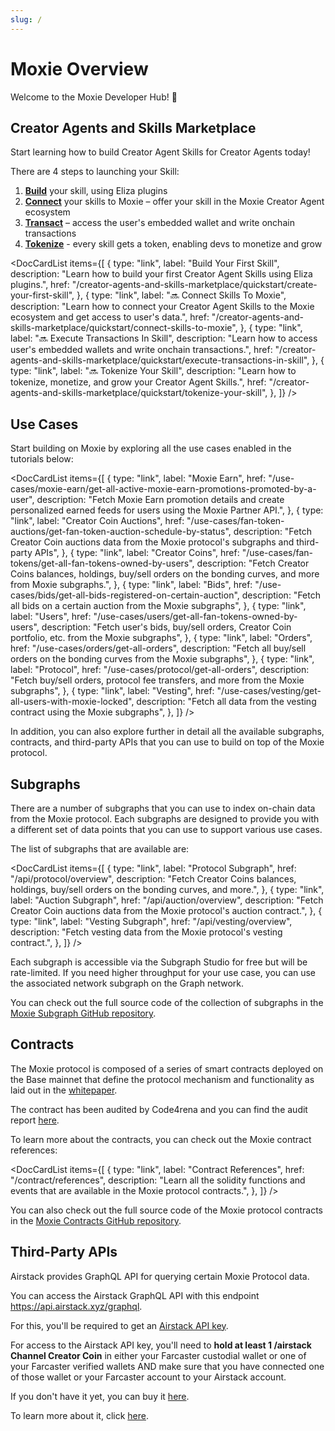 ```yaml
---
slug: /
---
```



# Moxie Overview

Welcome to the Moxie Developer Hub! 👋

## Creator Agents and Skills Marketplace

Start learning how to build Creator Agent Skills for Creator Agents today!

There are 4 steps to launching your Skill:

1. [**Build**](../creator-agents-and-skills-marketplace/02-quickstart/01-create-your-first-skill.mdx) your skill, using Eliza plugins
2. [**Connect**](../creator-agents-and-skills-marketplace/02-quickstart/02-connect-skills-to-moxie.mdx) your skills to Moxie – offer your skill in the Moxie Creator Agent ecosystem
3. [**Transact**](../creator-agents-and-skills-marketplace/02-quickstart/03-execute-transactions-in-skill.mdx) – access the user's embedded wallet and write onchain transactions
4. [**Tokenize**](../creator-agents-and-skills-marketplace/02-quickstart/04-tokenize-your-skill.mdx) - every skill gets a token, enabling devs to monetize and grow

<DocCardList
  items={[
    {
      type: "link",
      label: "Build Your First Skill",
      description:
        "Learn how to build your first Creator Agent Skills using Eliza plugins.",
      href: "/creator-agents-and-skills-marketplace/quickstart/create-your-first-skill",
    },
    {
      type: "link",
      label: "🔜 Connect Skills To Moxie",
      description:
        "Learn how to connect your Creator Agent Skills to the Moxie ecosystem and get access to user's data.",
      href: "/creator-agents-and-skills-marketplace/quickstart/connect-skills-to-moxie",
    },
    {
      type: "link",
      label: "🔜 Execute Transactions In Skill",
      description:
        "Learn how to access user's embedded wallets and write onchain transactions.",
      href: "/creator-agents-and-skills-marketplace/quickstart/execute-transactions-in-skill",
    },
    {
      type: "link",
      label: "🔜 Tokenize Your Skill",
      description:
        "Learn how to tokenize, monetize, and grow your Creator Agent Skills.",
      href: "/creator-agents-and-skills-marketplace/quickstart/tokenize-your-skill",
    },
  ]}
/>

## Use Cases

Start building on Moxie by exploring all the use cases enabled in the tutorials below:

<DocCardList
  items={[
    {
      type: "link",
      label: "Moxie Earn",
      href: "/use-cases/moxie-earn/get-all-active-moxie-earn-promotions-promoted-by-a-user",
      description:
        "Fetch Moxie Earn promotion details and create personalized earned feeds for users using the Moxie Partner API.",
    },
    {
      type: "link",
      label: "Creator Coin Auctions",
      href: "/use-cases/fan-token-auctions/get-fan-token-auction-schedule-by-status",
      description:
        "Fetch Creator Coin auctions data from the Moxie protocol's subgraphs and third-party APIs",
    },
    {
      type: "link",
      label: "Creator Coins",
      href: "/use-cases/fan-tokens/get-all-fan-tokens-owned-by-users",
      description:
        "Fetch Creator Coins balances, holdings, buy/sell orders on the bonding curves, and more from Moxie subgraphs.",
    },
    {
      type: "link",
      label: "Bids",
      href: "/use-cases/bids/get-all-bids-registered-on-certain-auction",
      description:
        "Fetch all bids on a certain auction from the Moxie subgraphs",
    },
    {
      type: "link",
      label: "Users",
      href: "/use-cases/users/get-all-fan-tokens-owned-by-users",
      description:
        "Fetch user's bids, buy/sell orders, Creator Coin portfolio, etc. from the Moxie subgraphs",
    },
    {
      type: "link",
      label: "Orders",
      href: "/use-cases/orders/get-all-orders",
      description:
        "Fetch all buy/sell orders on the bonding curves from the Moxie subgraphs",
    },
    {
      type: "link",
      label: "Protocol",
      href: "/use-cases/protocol/get-all-orders",
      description:
        "Fetch buy/sell orders, protocol fee transfers, and more from the Moxie subgraphs",
    },
    {
      type: "link",
      label: "Vesting",
      href: "/use-cases/vesting/get-all-users-with-moxie-locked",
      description:
        "Fetch all data from the vesting contract using the Moxie subgraphs",
    },
  ]}
/>

In addition, you can also explore further in detail all the available subgraphs, contracts, and third-party APIs that you can use to build on top of the Moxie protocol.

## Subgraphs

There are a number of subgraphs that you can use to index on-chain data from the Moxie protocol. Each subgraphs are designed to provide you with a different set of data points that you can use to support various use cases.

The list of subgraphs that are available are:

<DocCardList
  items={[
    {
      type: "link",
      label: "Protocol Subgraph",
      href: "/api/protocol/overview",
      description:
        "Fetch Creator Coins balances, holdings, buy/sell orders on the bonding curves, and more.",
    },
    {
      type: "link",
      label: "Auction Subgraph",
      href: "/api/auction/overview",
      description:
        "Fetch Creator Coin auctions data from the Moxie protocol's auction contract.",
    },
    {
      type: "link",
      label: "Vesting Subgraph",
      href: "/api/vesting/overview",
      description:
        "Fetch vesting data from the Moxie protocol's vesting contract.",
    },
  ]}
/>

Each subgraph is accessible via the Subgraph Studio for free but will be rate-limited. If you need higher throughput for your use case, you can use the associated network subgraph on the Graph network.

You can check out the full source code of the collection of subgraphs in the [Moxie Subgraph GitHub repository](https://github.com/moxie-protocol/Subgraphs).

## Contracts

The Moxie protocol is composed of a series of smart contracts deployed on the Base mainnet that define the protocol mechanism and functionality as laid out in the [whitepaper](https://build.moxie.xyz/).

The contract has been audited by Code4rena and you can find the audit report [here](https://github.com/moxie-protocol/contracts/tree/dev/audit).

To learn more about the contracts, you can check out the Moxie contract references:

<DocCardList
  items={[
    {
      type: "link",
      label: "Contract References",
      href: "/contract/references",
      description:
        "Learn all the solidity functions and events that are available in the Moxie protocol contracts.",
    },
  ]}
/>

You can also check out the full source code of the Moxie protocol contracts in the [Moxie Contracts GitHub repository](https://github.com/moxie-protocol/contracts).

## Third-Party APIs

Airstack provides GraphQL API for querying certain Moxie Protocol data.

You can access the Airstack GraphQL API with this endpoint https://api.airstack.xyz/graphql.

For this, you'll be required to get an [Airstack API key](https://docs.airstack.xyz/airstack-docs-and-faqs/get-started/get-api-key).

For access to the Airstack API key, you'll need to **hold at least 1 /airstack Channel Creator Coin** in either your Farcaster custodial wallet or one of your Farcaster verified wallets AND make sure that you have connected one of those wallet or your Farcaster account to your Airstack account.

If you don't have it yet, you can buy it [here](https://www.airstack.xyz/channels/airstack).

To learn more about it, click [here](https://docs.airstack.xyz/airstack-docs-and-faqs/moxie).

